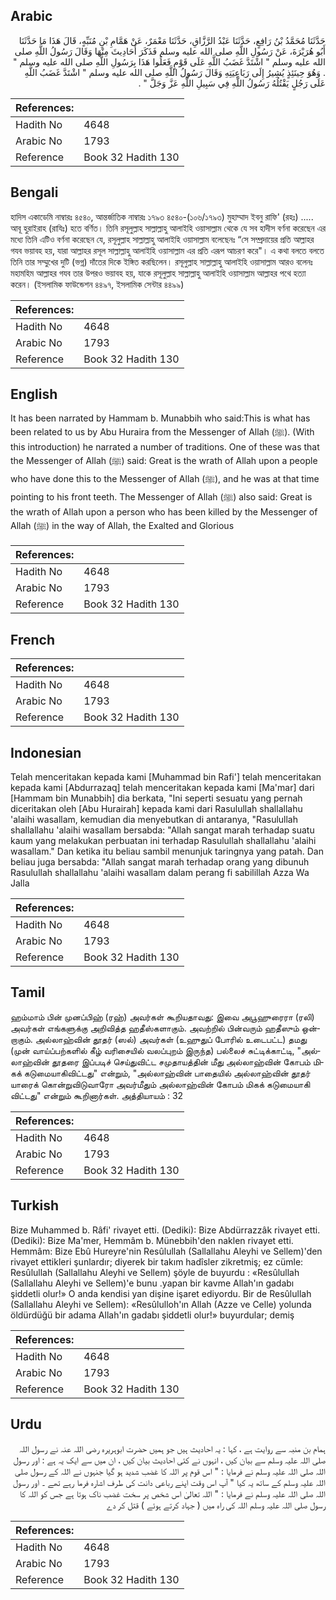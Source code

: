 ## Arabic


<div dir="rtl" lang="ar" style={{fontSize:'larger',backgroundColor:'#f8f9fa',padding:20}}>
حَدَّثَنَا مُحَمَّدُ بْنُ رَافِعٍ، حَدَّثَنَا عَبْدُ الرَّزَّاقِ، حَدَّثَنَا مَعْمَرٌ، عَنْ هَمَّامِ بْنِ مُنَبِّهٍ، قَالَ هَذَا مَا حَدَّثَنَا أَبُو هُرَيْرَةَ، عَنْ رَسُولِ اللَّهِ صلى الله عليه وسلم فَذَكَرَ أَحَادِيثَ مِنْهَا وَقَالَ رَسُولُ اللَّهِ صلى الله عليه وسلم ‏"‏ اشْتَدَّ غَضَبُ اللَّهِ عَلَى قَوْمٍ فَعَلُوا هَذَا بِرَسُولِ اللَّهِ صلى الله عليه وسلم ‏"‏ ‏.‏ وَهُوَ حِينَئِذٍ يُشِيرُ إِلَى رَبَاعِيَتِهِ وَقَالَ رَسُولُ اللَّهِ صلى الله عليه وسلم ‏"‏ اشْتَدَّ غَضَبُ اللَّهِ عَلَى رَجُلٍ يَقْتُلُهُ رَسُولُ اللَّهِ فِي سَبِيلِ اللَّهِ عَزَّ وَجَلَّ ‏"‏ ‏.‏
</div>
<div style={{backgroundColor:'#f8f9fa',padding:20, marginBottom: 10}}><table> <thead> <tr> <th>References:</th> <th></th> </tr> </thead> <tbody><tr><td>Hadith No</td><td>4648</td></tr><tr><td>Arabic No</td><td>1793</td></tr><tr><td>Reference</td><td>Book 32 Hadith 130</td></tr></tbody></table></div>

## Bengali


<div dir="ltr" lang="bn" style={{fontSize:'larger',backgroundColor:'#f8f9fa',padding:20}}>
হাদিস একাডেমি নাম্বারঃ ৪৫৪০, আন্তর্জাতিক নাম্বারঃ ১৭৯৩ ৪৫৪০-(১০৬/১৭৯৩) মুহাম্মাদ ইবনু রাফি' (রহঃ) ..... আবূ হুরাইরাহ (রাযিঃ) হতে বর্ণিত। তিনি রসূলুল্লাহ সাল্লাল্লাহু আলাইহি ওয়াসাল্লাম থেকে যে সব হাদীস বর্ণনা করেছেন এর মধ্যে তিনি এটিও বর্ণনা করেছেন যে, রসূলুল্লাহ সাল্লাল্লাহু আলাইহি ওয়াসাল্লাম বলেছেনঃ “সে সম্প্রদায়ের প্রতি আল্লাহর গযব ভয়াবহ হয়, যারা আল্লাহর রসূল সাল্লাল্লাহু আলাইহি ওয়াসাল্লাম এর প্রতি এরূপ আচরণ করে"। এ কথা বলতে বলতে তিনি তার সম্মুখের দুটি (ভগ্ন) দাঁতের দিকে ইঙ্গিত করছিলেন। রসূলুল্লাহ সাল্লাল্লাহু আলাইহি ওয়াসাল্লাম আরও বলেনঃ মহামহিম আল্লাহর গযব তার উপরও ভয়াবহ হয়, যাকে রসূলুল্লাহ সাল্লাল্লাহু আলাইহি ওয়াসাল্লাম আল্লাহর পথে হত্যা করেন। (ইসলামিক ফাউন্ডেশন ৪৪৯৭, ইসলামিক সেন্টার ৪৪৯৯)
</div>
<div style={{backgroundColor:'#f8f9fa',padding:20, marginBottom: 10}}><table> <thead> <tr> <th>References:</th> <th></th> </tr> </thead> <tbody><tr><td>Hadith No</td><td>4648</td></tr><tr><td>Arabic No</td><td>1793</td></tr><tr><td>Reference</td><td>Book 32 Hadith 130</td></tr></tbody></table></div>

## English


<div dir="ltr" lang="en" style={{fontSize:'larger',backgroundColor:'#f8f9fa',padding:20}}>
It has been narrated by Hammam b. Munabbih who said:This is what has been related to us by Abu Huraira from the Messenger of Allah (ﷺ). (With this introduction) he narrated a number of traditions. One of these was that the Messenger of Allah (ﷺ) said: Great is the wrath of Allah upon a people who have done this to the Messenger of Allah (ﷺ), and he was at that time pointing to his front teeth. The Messenger of Allah (ﷺ) also said: Great is the wrath of Allah upon a person who has been killed by the Messenger of Allah (ﷺ) in the way of Allah, the Exalted and Glorious
</div>
<div style={{backgroundColor:'#f8f9fa',padding:20, marginBottom: 10}}><table> <thead> <tr> <th>References:</th> <th></th> </tr> </thead> <tbody><tr><td>Hadith No</td><td>4648</td></tr><tr><td>Arabic No</td><td>1793</td></tr><tr><td>Reference</td><td>Book 32 Hadith 130</td></tr></tbody></table></div>

## French


<div dir="ltr" lang="fr" style={{fontSize:'larger',backgroundColor:'#f8f9fa',padding:20}}>

</div>
<div style={{backgroundColor:'#f8f9fa',padding:20, marginBottom: 10}}><table> <thead> <tr> <th>References:</th> <th></th> </tr> </thead> <tbody><tr><td>Hadith No</td><td>4648</td></tr><tr><td>Arabic No</td><td>1793</td></tr><tr><td>Reference</td><td>Book 32 Hadith 130</td></tr></tbody></table></div>

## Indonesian


<div dir="ltr" lang="id" style={{fontSize:'larger',backgroundColor:'#f8f9fa',padding:20}}>
Telah menceritakan kepada kami [Muhammad bin Rafi'] telah menceritakan kepada kami [Abdurrazaq] telah menceritakan kepada kami [Ma'mar] dari [Hammam bin Munabbih] dia berkata, "Ini seperti sesuatu yang pernah diceritakan oleh [Abu Hurairah] kepada kami dari Rasulullah shallallahu 'alaihi wasallam, kemudian dia menyebutkan di antaranya, "Rasulullah shallallahu 'alaihi wasallam bersabda: "Allah sangat marah terhadap suatu kaum yang melakukan perbuatan ini terhadap Rasulullah shallallahu 'alaihi wasallam." Dan ketika itu beliau sambil menunjuk taringnya yang patah. Dan beliau juga bersabda: "Allah sangat marah terhadap orang yang dibunuh Rasulullah shallallahu 'alaihi wasallam dalam perang fi sabilillah Azza Wa Jalla
</div>
<div style={{backgroundColor:'#f8f9fa',padding:20, marginBottom: 10}}><table> <thead> <tr> <th>References:</th> <th></th> </tr> </thead> <tbody><tr><td>Hadith No</td><td>4648</td></tr><tr><td>Arabic No</td><td>1793</td></tr><tr><td>Reference</td><td>Book 32 Hadith 130</td></tr></tbody></table></div>

## Tamil


<div dir="ltr" lang="ta" style={{fontSize:'larger',backgroundColor:'#f8f9fa',padding:20}}>
ஹம்மாம் பின் முனப்பிஹ் (ரஹ்) அவர்கள் கூறியதாவது: இவை அபூஹுரைரா (ரலி) அவர்கள் எங்களுக்கு அறிவித்த ஹதீஸ்களாகும். அவற்றில் பின்வரும் ஹதீஸும் ஒன்றாகும். அல்லாஹ்வின் தூதர் (ஸல்) அவர்கள் (உஹுதுப் போரில் உடைபட்ட) தமது (முன் வாய்ப்பற்களில் கீழ் வரிசையில் வலப்புறம் இருந்த) பல்லைச் சுட்டிக்காட்டி, "அல்லாஹ்வின் தூதரை இப்படிச் செய்துவிட்ட சமுதாயத்தின் மீது அல்லாஹ்வின் கோபம் மிகக் கடுமையாகிவிட்டது" என்றும், "அல்லாஹ்வின் பாதையில் அல்லாஹ்வின் தூதர் யாரைக் கொன்றுவிடுவாரோ அவர்மீதும் அல்லாஹ்வின் கோபம் மிகக் கடுமையாகி விட்டது" என்றும் கூறினார்கள். அத்தியாயம் : 32
</div>
<div style={{backgroundColor:'#f8f9fa',padding:20, marginBottom: 10}}><table> <thead> <tr> <th>References:</th> <th></th> </tr> </thead> <tbody><tr><td>Hadith No</td><td>4648</td></tr><tr><td>Arabic No</td><td>1793</td></tr><tr><td>Reference</td><td>Book 32 Hadith 130</td></tr></tbody></table></div>

## Turkish


<div dir="ltr" lang="tr" style={{fontSize:'larger',backgroundColor:'#f8f9fa',padding:20}}>
Bize Muhammed b. Râfi' rivayet etti. (Dediki): Bize Abdürrazzâk rivayet etti. (Dediki): Bize Ma'mer, Hemmâm b. Münebbih'den naklen rivayet etti. Hemmâm: Bize Ebû Hureyre'nin Resûlullah (Sallallahu Aleyhi ve Sellem)'den rivayet ettikleri şunlardır; diyerek bir takım hadîsler zikretmiş; ez cümle: Resûlullah (Sallallahu Aleyhi ve Sellem) şöyle de buyurdu : «Resûlullah (Sallallahu Aleyhi ve Sellem)'e bunu .yapan bir kavme Allah'ın gadabı şiddetli olur!» O anda kendisi yan dişine işaret ediyordu. Bir de Resûlullah (Sallallahu Aleyhi ve Sellem): «Resûlulloh'ın Allah (Azze ve Celle) yolunda öldürdüğü bir adama Allah'ın gadabı şiddetli olur!» buyurdular; demiş
</div>
<div style={{backgroundColor:'#f8f9fa',padding:20, marginBottom: 10}}><table> <thead> <tr> <th>References:</th> <th></th> </tr> </thead> <tbody><tr><td>Hadith No</td><td>4648</td></tr><tr><td>Arabic No</td><td>1793</td></tr><tr><td>Reference</td><td>Book 32 Hadith 130</td></tr></tbody></table></div>

## Urdu


<div dir="rtl" lang="ur" style={{fontSize:'larger',backgroundColor:'#f8f9fa',padding:20}}>
ہمام بن منبہ سے روایت ہے ، کہا : یہ احادیث ہیں جو ہمیں حضرت ابوہریرہ رضی اللہ عنہ نے رسول اللہ صلی اللہ علیہ وسلم سے بیان کیں ، انہوں نے کئی احادیث بیان کیں ، ان میں سے ایک یہ ہے : اور رسول اللہ صلی اللہ علیہ وسلم نے فرمایا : " اس قوم پر اللہ کا غضب شدید ہو گیا جنہوں نے اللہ کے رسول صلی اللہ علیہ وسلم کے ساتھ یہ کیا " آپ اس وقت اپنے رباعی دانت کی طرف اشارہ فرما رہے تھے ۔ اور رسول اللہ صلی اللہ علیہ وسلم نے فرمایا : " اللہ تعالیٰ اس شخص پر سخت غضب ناک ہوتا ہے جس کو اللہ کا رسول صلی اللہ علیہ وسلم اللہ کی راہ میں ( جہاد کرتے ہوئے ) قتل کر دے
</div>
<div style={{backgroundColor:'#f8f9fa',padding:20, marginBottom: 10}}><table> <thead> <tr> <th>References:</th> <th></th> </tr> </thead> <tbody><tr><td>Hadith No</td><td>4648</td></tr><tr><td>Arabic No</td><td>1793</td></tr><tr><td>Reference</td><td>Book 32 Hadith 130</td></tr></tbody></table></div>